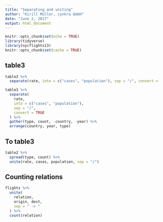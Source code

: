 ```yaml
---
title: "Separating and uniting"
author: "Kirill Müller, cynkra GmbH"
date: "June 2, 2017"
output: html_document
---
```


```r
knitr::opts_chunk$set(echo = TRUE)
library(tidyverse)
library(nycflights13)
knitr::opts_chunk$set(cache = TRUE)
```


## table3

```r
table3 %>%
  separate(rate, into = c("cases", "population"), sep = "/", convert = TRUE)
```

```r
table3 %>%
  separate(
    rate,
    into = c("cases", "population"),
    sep = "/",
    convert = TRUE
  ) %>%
  gather(type, count, -country, -year) %>%
  arrange(country, year, type)
```


## To table3

```r
table2 %>%
  spread(type, count) %>% 
  unite(rate, cases, population, sep = "/")
```


## Counting relations

```r
flights %>%
  unite(
    relation,
    origin, dest,
    sep = " -> "
  ) %>%
  count(relation)
```

